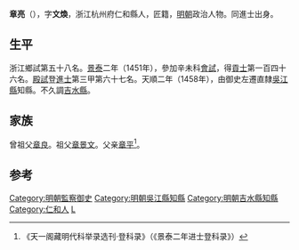 '''章亮'''（{{bd|1423年||？}}），字'''文煥'''，浙江杭州府仁和縣人，匠籍，[[明朝|明朝]]政治人物。同進士出身。

==生平==
浙江鄉試第五十八名。[[景泰|景泰]]二年（1451年），參加辛未科[[會試|會試]]，得[[貢士|貢士]]第一百四十六名。[[殿試|殿試]]登[[進士|進士]]第三甲第六十七名。天順二年（1458年），由御史左遷直隸[[吳江縣|吳江縣]]知縣。不久調[[吉水縣|吉水縣]]。

==家族==
曾祖父[[章良|章良]]。祖父[[章景文|章景文]]。父亲[[章平|章平]]<ref>《天一阁藏明代科举录选刊·登科录》（《景泰二年进士登科录》）</ref>。

==参考==
{{reflist}}

{{景泰二年辛未科殿試金榜}}
{{DEFAULTSORT:Zhang章}}

[[Category:明朝監察御史|Category:明朝監察御史]]
[[Category:明朝吳江縣知縣|Category:明朝吳江縣知縣]]
[[Category:明朝吉水縣知縣|Category:明朝吉水縣知縣]]
[[Category:仁和人|Category:仁和人]]
[[Category:章姓|L]]